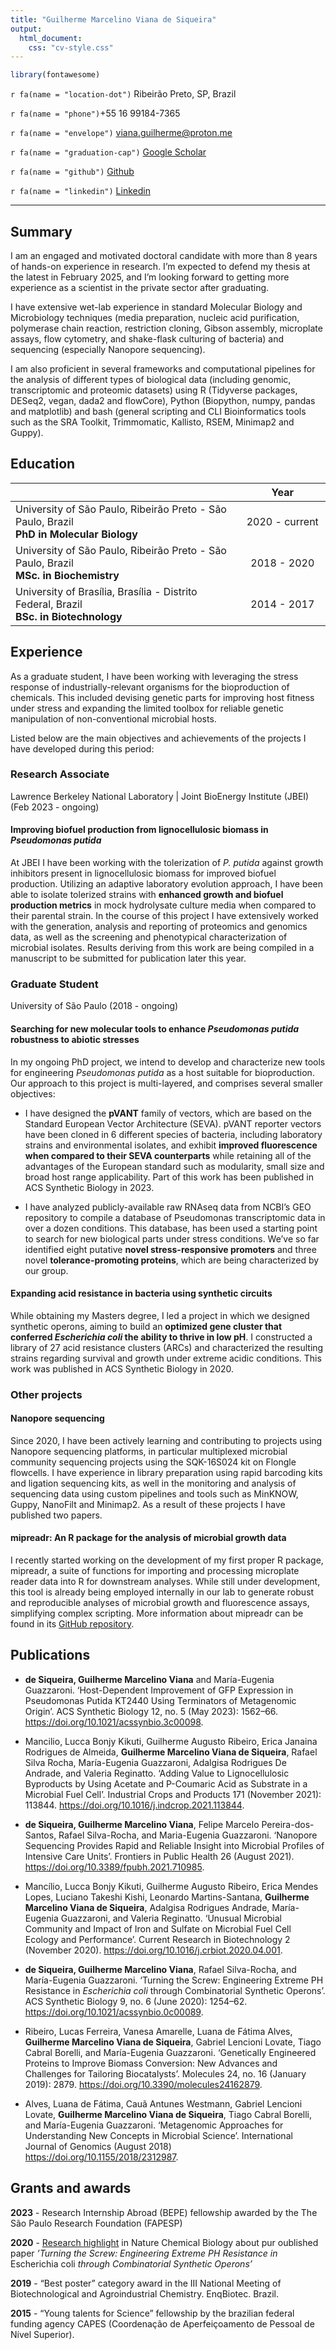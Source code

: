 ```yaml
---
title: "Guilherme Marcelino Viana de Siqueira"
output:
  html_document:
    css: "cv-style.css"
---
```


```r
library(fontawesome)
```

<div class="neat-icons">

<p>`r fa(name = "location-dot")` Ribeirão Preto, SP, Brazil</p>

<p>`r fa(name = "phone")`+55 16 99184-7365</p>

<p>`r fa(name = "envelope")` [viana.guilherme\@proton.me](mailto:guiviana@proton.me){.email}</p>

<p>`r fa(name = "graduation-cap")` [Google Scholar](https://scholar.google.com.br/citations?user=m-KrmPEAAAAJ&hl=en%3EScholar)</p>

<p>`r fa(name = "github")` [Github](https://github.com/viana-guilherme)</p>

<p>

`r fa(name = "linkedin")` [Linkedin](https://www.linkedin.com/in/guilheviana/)

</div>

<hr class="pretty-hr">

## Summary

I am an engaged and motivated doctoral candidate with more than 8 years of hands-on experience in research. I'm expected to defend my thesis at the latest in February 2025, and I'm looking forward to getting more experience as a scientist in the private sector after graduating.

I have extensive wet-lab experience in standard Molecular Biology and Microbiology techniques (media preparation, nucleic acid purification, polymerase chain reaction, restriction cloning, Gibson assembly, microplate assays, flow cytometry, and shake-flask culturing of bacteria) and sequencing (especially Nanopore sequencing).

I am also proficient in several frameworks and computational pipelines for the analysis of different types of biological data (including genomic, transcriptomic and proteomic datasets) using R (Tidyverse packages, DESeq2, vegan, dada2 and flowCore), Python (Biopython, numpy, pandas and matplotlib) and bash (general scripting and CLI Bioinformatics tools such as the SRA Toolkit, Trimmomatic, Kallisto, RSEM, Minimap2 and Guppy).

## Education

|                                                                                                                |      Year      |
|:---------------------------------------------------|:------------------:|
| <subtle>University of São Paulo, Ribeirão Preto - São Paulo, Brazil</subtle> <br> **PhD in Molecular Biology** | 2020 - current |
| <subtle>University of São Paulo, Ribeirão Preto - São Paulo, Brazil</subtle> <br> **MSc. in Biochemistry**     |  2018 - 2020   |
| <subtle>University of Brasília, Brasília - Distrito Federal, Brazil</subtle> <br> **BSc. in Biotechnology**    |  2014 - 2017   |

## Experience

As a graduate student, I have been working with leveraging the stress response of industrially-relevant organisms for the bioproduction of chemicals. This included devising genetic parts for improving host fitness under stress and expanding the limited toolbox for reliable genetic manipulation of non-conventional microbial hosts.

Listed below are the main objectives and achievements of the projects I have developed during this period:

### Research Associate

<subtle>Lawrence Berkeley National Laboratory \| Joint BioEnergy Institute (JBEI) (Feb 2023 - ongoing)</subtle>

#### Improving biofuel production from lignocellulosic biomass in *Pseudomonas putida*

At JBEI I have been working with the tolerization of *P. putida* against growth inhibitors present in lignocellulosic biomass for improved biofuel production. Utilizing an adaptive laboratory evolution approach, I have been able to isolate tolerized strains with **enhanced growth and biofuel production metrics** in mock hydrolysate culture media when compared to their parental strain. In the course of this project I have extensively worked with the generation, analysis and reporting of proteomics and genomics data, as well as the screening and phenotypical characterization of microbial isolates. Results deriving from this work are being compiled in a manuscript to be submitted for publication later this year.

### Graduate Student

<subtle>University of São Paulo (2018 - ongoing)</subtle>

#### Searching for new molecular tools to enhance *Pseudomonas putida* robustness to abiotic stresses

In my ongoing PhD project, we intend to develop and characterize new tools for engineering *Pseudomonas putida* as a host suitable for bioproduction. Our approach to this project is multi-layered, and comprises several smaller objectives:

-   I have designed the **pVANT** family of vectors, which are based on the Standard European Vector Architecture (SEVA). pVANT reporter vectors have been cloned in 6 different species of bacteria, including laboratory strains and environmental isolates, and exhibit **improved fluorescence when compared to their SEVA counterparts** while retaining all of the advantages of the European standard such as modularity, small size and broad host range applicability. Part of this work has been published in ACS Synthetic Biology in 2023.

-   I have analyzed publicly-available raw RNAseq data from NCBI's GEO repository to compile a database of Pseudomonas transcriptomic data in over a dozen conditions. This database, has been used a starting point to search for new biological parts under stress conditions. We've so far identified eight putative **novel stress-responsive promoters** and three novel **tolerance-promoting proteins**, which are being characterized by our group.

#### Expanding acid resistance in bacteria using synthetic circuits

While obtaining my Masters degree, I led a project in which we designed synthetic operons, aiming to build an **optimized gene cluster that conferred *Escherichia coli* the ability to thrive in low pH**. I constructed a library of 27 acid resistance clusters (ARCs) and characterized the resulting strains regarding survival and growth under extreme acidic conditions. This work was published in ACS Synthetic Biology in 2020.

### Other projects

#### Nanopore sequencing

Since 2020, I have been actively learning and contributing to projects using Nanopore sequencing platforms, in particular multiplexed microbial community sequencing projects using the SQK-16S024 kit on Flongle flowcells. I have experience in library preparation using rapid barcoding kits and ligation sequencing kits, as well in the monitoring and analysis of sequencing data using custom pipelines and tools such as MinKNOW, Guppy, NanoFilt and Minimap2. As a result of these projects I have published two papers.

#### mipreadr: An R package for the analysis of microbial growth data

I recently started working on the development of my first proper R package, mipreadr, a suite of functions for importing and processing microplate reader data into R for downstream analyses. While still under development, this tool is already being employed internally in our lab to generate robust and reproducible analyses of microbial growth and fluorescence assays, simplifying complex scripting. More information about mipreadr can be found in its [GitHub repository](https://github.com/viana-guilherme/mipreadr).

## Publications

-   **de Siqueira, Guilherme Marcelino Viana** and María-Eugenia Guazzaroni. 'Host-Dependent Improvement of GFP Expression in Pseudomonas Putida KT2440 Using Terminators of Metagenomic Origin'. ACS Synthetic Biology 12, no. 5 (May 2023): 1562--66. <https://doi.org/10.1021/acssynbio.3c00098>.

-   Mancilio, Lucca Bonjy Kikuti, Guilherme Augusto Ribeiro, Erica Janaina Rodrigues de Almeida, **Guilherme Marcelino Viana de Siqueira**, Rafael Silva Rocha, María-Eugenia Guazzaroni, Adalgisa Rodrigues De Andrade, and Valeria Reginatto. 'Adding Value to Lignocellulosic Byproducts by Using Acetate and P-Coumaric Acid as Substrate in a Microbial Fuel Cell'. Industrial Crops and Products 171 (November 2021): 113844. <https://doi.org/10.1016/j.indcrop.2021.113844>.

-   **de Siqueira, Guilherme Marcelino Viana**, Felipe Marcelo Pereira-dos-Santos, Rafael Silva-Rocha, and Maria-Eugenia Guazzaroni. 'Nanopore Sequencing Provides Rapid and Reliable Insight into Microbial Profiles of Intensive Care Units'. Frontiers in Public Health 26 (August 2021). <https://doi.org/10.3389/fpubh.2021.710985>.

-   Mancílio, Lucca Bonjy Kikuti, Guilherme Augusto Ribeiro, Erica Mendes Lopes, Luciano Takeshi Kishi, Leonardo Martins-Santana, **Guilherme Marcelino Viana de Siqueira**, Adalgisa Rodrigues Andrade, María-Eugenia Guazzaroni, and Valeria Reginatto. 'Unusual Microbial Community and Impact of Iron and Sulfate on Microbial Fuel Cell Ecology and Performance'. Current Research in Biotechnology 2 (November 2020). <https://doi.org/10.1016/j.crbiot.2020.04.001>.

-   **de Siqueira, Guilherme Marcelino Viana**, Rafael Silva-Rocha, and María-Eugenia Guazzaroni. 'Turning the Screw: Engineering Extreme PH Resistance in *Escherichia coli* through Combinatorial Synthetic Operons'. ACS Synthetic Biology 9, no. 6 (June 2020): 1254--62. <https://doi.org/10.1021/acssynbio.0c00089>.

-   Ribeiro, Lucas Ferreira, Vanesa Amarelle, Luana de Fátima Alves, **Guilherme Marcelino Viana de Siqueira**, Gabriel Lencioni Lovate, Tiago Cabral Borelli, and María-Eugenia Guazzaroni. 'Genetically Engineered Proteins to Improve Biomass Conversion: New Advances and Challenges for Tailoring Biocatalysts'. Molecules 24, no. 16 (January 2019): 2879. <https://doi.org/10.3390/molecules24162879>.

-   Alves, Luana de Fátima, Cauã Antunes Westmann, Gabriel Lencioni Lovate, **Guilherme Marcelino Viana de Siqueira**, Tiago Cabral Borelli, and María-Eugenia Guazzaroni. 'Metagenomic Approaches for Understanding New Concepts in Microbial Science'. International Journal of Genomics (August 2018) <https://doi.org/10.1155/2018/2312987>.

## Grants and awards

**2023** - Research Internship Abroad (BEPE) fellowship awarded by the The São Paulo Research Foundation (FAPESP)

**2020** - [Research highlight](https://www.nature.com/articles/s41589-020-0580-3) in Nature Chemical Biology about pur oublished paper *'Turning the Screw: Engineering Extreme PH Resistance in* Escherichia coli *through Combinatorial Synthetic Operons'*

**2019** - "Best poster" category award in the III National Meeting of Biotechnological and Agroindustrial Chemistry. EnqBiotec. Brazil.

**2015** - "Young talents for Science" fellowship by the brazilian federal funding agency CAPES (Coordenação de Aperfeiçoamento de Pessoal de Nível Superior).
